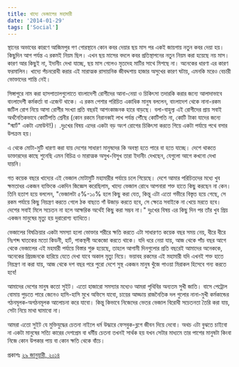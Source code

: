 ```yaml
---
title: খাদ্যে ভেজালের মহামারী
date: '2014-01-29'
tags: ['Social']
---
```


স্থানের অভাবের কারণে আজিমপুর গণ গোরস্থানে কোন কবর দেয়ার ছয় মাস পর একই জায়গায় নতুন কবর দেয়া হয়। কিছুদিন আগ পর্যন্ত এ রকমই নিয়ম ছিল। এখন ছয় মাসের বদলে কবর প্রতিস্থাপনের নতুন নিয়ম করা হয়েছে নয় মাস। কারণ আর কিছুই না, ইদানীং দেখা যাচ্ছে, ছয় মাস গেলেও মৃতদেহ মাটির সাথে মিশছে না। অনেকের ধারণা এর কারণ ফরমালিন। খাদ্যে পঁচনরোধী করার এই মারাত্মক রাসায়নিক জীবদ্দশায় হাজার অসুখের কারণ ঘটায়, এমনকি মরেও বেচারী ভোক্তাদের শান্তি নেই।

 

সিঙ্গাপুরে নাম করা হাসপাতালগুলোতে বাংলাদেশী রোগীদের আনা-নেয়া ও চিকিৎসা তদারকি করার জন্যে আলাদাভাবে বাংলাদেশী কর্মকর্তা বা এজেন্ট থাকে। এ রকম পেশার পরিচিত একাধিক মানুষ বললেন, বাংলাদেশ থেকে নানা-রকম জটিল রোগ নিয়ে আসা রোগীর সংখ্যা প্রতি বছরই আশংকাজনক হারে বাড়ছে। বলা-বাহুল্য এই রোগীদের প্রায় সবাই অর্থনৈতিকভাবে কোটিপতি শ্রেনীর (কোন রকমে নিরানব্বই লাখ পর্যন্ত পৌঁছে কোটিপতি না, কোটি টাকা যাদের জন্যে "স্মার্ট" একটা এমাউন্ট!)। .দুঃখের বিষয় এদের একটা বড় অংশ রোগের চিকিৎসা করতে গিয়ে একটা পর্যায়ে পথে বসার উপক্রম হয়।

 

এ থেকে মোটা-মুটি ধারণা করা যায় দেশের সাধারণ মানুষদের কি অবস্থা হতে পারে বা হতে যাচ্ছে। দেশে থাকতে ডাক্তারদের কাছে শুনেছি এমন বিচিত্র ও মারাত্মক অসুখ-বিসুখ তারা ইদানীং দেখছেন, যেগুলো আগে কখনো দেখা যায়নি।

 

গত কয়েক বছরে খাদ্যের এই ভেজাল মোটামুটি মহামারীর পর্যায়ে চলে গিয়েছে। দেশে আমার পরিচিতদের মধ্যে খুব ক্ষমতাধর একজন ব্যক্তিকে একদিন জিজ্ঞেস করেছিলাম, খাদ্যে ভেজাল রোধে আপনারা শক্ত হাতে কিছু করছেন না কেন। তিনি হতাশ হয়ে বললেন, "ভেজালটা ৫%-১০% হলে কিছু করা যেত, কিন্তু এটা এতো গভীরে বিস্তৃত হয়ে গেছে, সে রকম পর্যায়ে কিছু নিয়ন্ত্রণ করতে গেলে ঠক বাছতে গাঁ উজাড় করতে হবে, সে ক্ষেত্রে সবাইকে না খেয়ে মরতে হবে। দেশের সবাই মিলে সচেতন না হলে আক্ষরিক অর্থেই কিছু করা সম্ভব না।" দুঃখের বিষয় এর কিছু দিন পর তাঁর খুব প্রিয় একজন মানুষের মৃত্যু হয় দুরারোগ্য ব্যাধিতে।

 

ভেজালের বিষক্রিয়ার একটা সমস্যা হলো ভোক্তার শরীরে ক্ষতি করতে এটা সাধারণত কয়েক বছর সময় নেয়, ধীরে ধীরে নিঃশব্দ ঘাতকের মতো কিডনী, হার্ট, পাকস্থলী অকেজো করতে থাকে। যদি ধরে নেয়া যায়, আজ থেকে পাঁচ বছর আগে থেকে ভেজালের এই মহমারী পর্যায়ে বিস্তার শুরু হয়েছে, তাহলে আগামী দিনগুলোর প্রতি বছরেই আমাদের অনেককে, অনেকের প্রিয়জনকে হারিয়ে যেতে দেখা যাবে অকাল মৃত্যু নিয়ে। ভয়াবহ রকমের এই মহামারী যদি এখনই শক্ত হাতে নিয়ন্ত্রণ না করা যায়, আজ থেকে দশ বছর পরে পুরো দেশে সুস্থ একজন মানুষ খুঁজে পাওয়া মিরাকল হিসেবে গন্য করতে হবে!

 

আমাদের দেশের মানুষ কতো সুইট। এতো হাজারো সমস্যার মধ্যেও আমরা পৃথিবির অন্যতম সুখী জাতি। বাসে পেট্রোল বোমায় পুড়তে পারে জেনেও হাসি-হাসি মুখে অফিসে যাবো, চায়ের আড্ডায় রাজনৈতিক দল গুলোর নানা-মুখী কর্মকান্ডের গঠনমূলক-অগঠনমূলক আলোচনা করে যাবো। কিন্তু কিভাবে নিজেদের ভেতর ভেজাল বিরোধী সচেতনতা তৈরি করা যায়, সেটা নিয়ে মাথা ঘামাবো না।

 

আমরা এতো সুইট যে মুক্তিযুদ্ধের চেতনা নাইলে ধর্ম উদ্ধারে ফেসবুক-ব্লগে জীবন দিয়ে দেবো। অথচ এটা বুঝতে চাইবো না একটা মানুষের সত্যি কারের দেশপ্রেম বা ধর্মীয় চেতনা তখনই সার্থক হয় যখন সেটার মাধ্যমে তার পাশের মানুষটা কিংবা নিজে কোন উপকার পায় বা কোন ক্ষতি থেকে বাঁচে।

 

প্রকাশঃ [২৯ জানুয়ারী, ২০১৪](https://www.facebook.com/ashraful.alam/posts/10151877086280583)